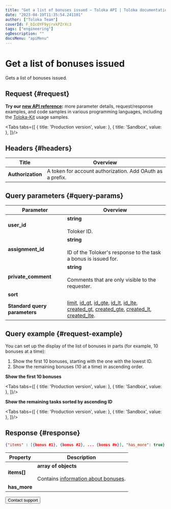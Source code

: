 ```yaml
---
title: "Get a list of bonuses issued — Toloka API | Toloka documentation"
date: "2023-04-19T11:35:54.241101"
author: ["Toloka Team"]
coverId: F_bIcOYF9yjrxkPZrXc3
tags: ["engineering"]
ogDescription: ""
docsMenu: "apiMenu"
---
```



# Get a list of bonuses issued

<Announce/>

Gets a list of bonuses issued.

## Request {#request}

<Note mode="tip" title="Tip">

**Try our [new API reference](https://toloka.ai/docs/api/api-reference/#get-/user-bonuses):** more parameter details, request/response examples, and code samples in various programming languages, including the [Toloka-Kit](/docs/toloka-kit/) usage samples.

</Note>

<Tabs tabs={[
  { title: 'Production version', value: <GetBonusListList1/> },
  { title: 'Sandbox', value: <GetBonusListList2/> },
]}/>

## Headers {#headers}

Title | Overview
----- | -----
**Authorization** | A token for account authorization. Add OAuth as a prefix.

## Query parameters {#query-params}

<QueryParams/>

Parameter | Overview
----- | -----
**user_id** | **string**<br/><br/>Toloker ID.
**assignment_id** | **string**<br/><br/>ID of the Toloker's response to the task a bonus is issued for.
**private_comment** | **string**<br/><br/>Comments that are only visible to the requester.
**sort** | <GetBonusListTable1/>
**Standard query parameters** | [limit](/docs/api/standard-query-parameters#limit), [id_gt](/docs/api/standard-query-parameters#id_gt), [id_gte](/docs/api/standard-query-parameters#id_gte), [id_lt](/docs/api/standard-query-parameters#id_lt), [id_lte](/docs/api/standard-query-parameters#id_lte), [created_gt](/docs/api/standard-query-parameters#created_gt), [created_gte](/docs/api/standard-query-parameters#created_gte), [created_lt](/docs/api/standard-query-parameters#created_lt), [created_lte](/docs/api/standard-query-parameters#created_lte).

## Query example {#request-example}

You can set up the display of the list of bonuses in parts (for example, 10 bonuses at a time):

1. Show the first 10 bonuses, starting with the one with the lowest ID.
1. Show the remaining bonuses (10 at a time) in ascending order.

**Show the first 10 bonuses**

<Tabs tabs={[
  { title: 'Production version', value: <GetBonusListList3/> },
  { title: 'Sandbox', value: <GetBonusListList4/> },
]}/>

**Show the remaining tasks sorted by ascending ID**

<Tabs tabs={[
  { title: 'Production version', value: <GetBonusListList5/> },
  { title: 'Sandbox', value: <GetBonusListList6/> },
]}/>

## Response {#response}

```json
{"items" : [{bonus #1}, {bonus #2}, ... {bonus #n}], "has_more": true}
```

Property | Description
----- | -----
**items[]** | **array of objects**<br/><br/>Contains [information about bonuses](/docs/api/get-one-bonus).
**has_more** | <HasMore/>

<Button themeColor="light" view="default" size="l" type="link" url="/docs/guide/troubleshooting/support?form-source=api-get-bonus-list">Contact support</Button>
